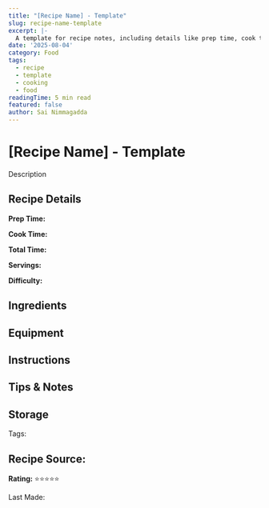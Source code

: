 ```yaml
---
title: "[Recipe Name] - Template"
slug: recipe-name-template
excerpt: |-
  A template for recipe notes, including details like prep time, cook time, ingredients, and instructions.
date: '2025-08-04'
category: Food
tags:
  - recipe
  - template
  - cooking
  - food
readingTime: 5 min read
featured: false
author: Sai Nimmagadda
---
```

# [Recipe Name] - Template

Description

## Recipe Details

**Prep Time:**

**Cook Time:**

**Total Time:**

**Servings:**

**Difficulty:**

## Ingredients

## Equipment

## Instructions

## Tips & Notes

## Storage

Tags:

## Recipe Source:

**Rating:** ⭐⭐⭐⭐⭐

Last Made:
